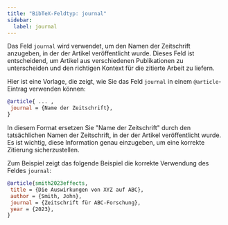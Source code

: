 ```yaml
---
title: "BibTeX-Feldtyp: journal"
sidebar:
  label: journal
---
```



Das Feld `journal` wird verwendet, um den Namen der Zeitschrift anzugeben, in der der Artikel veröffentlicht wurde. Dieses Feld ist entscheidend, um Artikel aus verschiedenen Publikationen zu unterscheiden und den richtigen Kontext für die zitierte Arbeit zu liefern.

<CiteDrive/>

Hier ist eine Vorlage, die zeigt, wie Sie das Feld `journal` in einem `@article`-Eintrag verwenden können:

```bibtex
@article{ ... ,
 journal = {Name der Zeitschrift},
}
```

In diesem Format ersetzen Sie "Name der Zeitschrift" durch den tatsächlichen Namen der Zeitschrift, in der der Artikel veröffentlicht wurde. Es ist wichtig, diese Information genau einzugeben, um eine korrekte Zitierung sicherzustellen.

Zum Beispiel zeigt das folgende Beispiel die korrekte Verwendung des Feldes `journal`:

```bibtex
@article{smith2023effects,
 title = {Die Auswirkungen von XYZ auf ABC},
 author = {Smith, John},
 journal = {Zeitschrift für ABC-Forschung},
 year = {2023},
}
```
